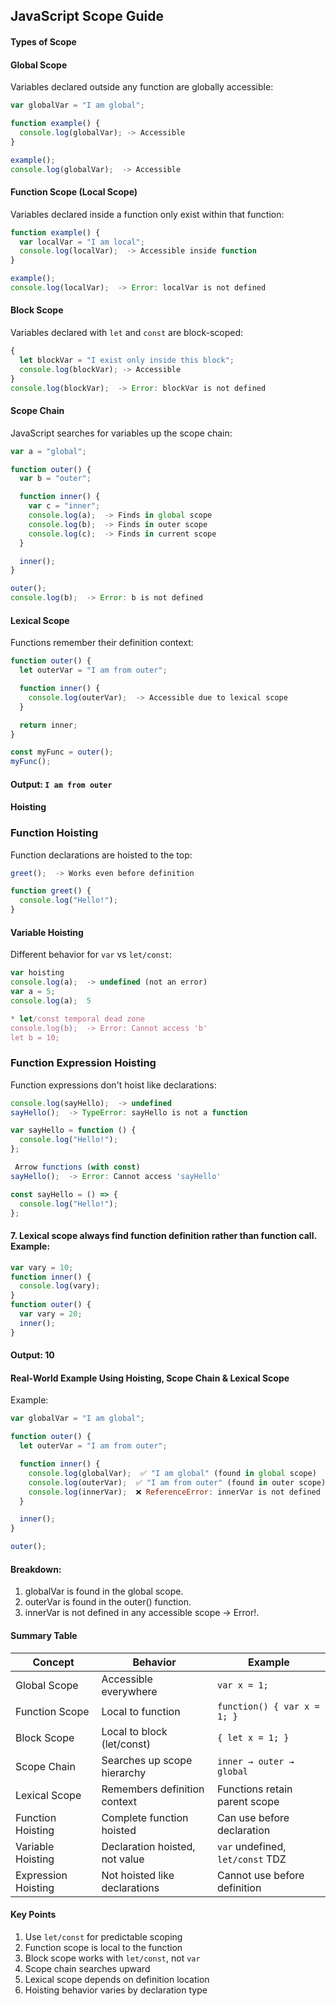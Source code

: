 ## JavaScript Scope Guide

#### Types of Scope

#### Global Scope

Variables declared outside any function are globally accessible:

```javascript
var globalVar = "I am global";

function example() {
  console.log(globalVar); -> Accessible
}

example();
console.log(globalVar);  -> Accessible
```

#### Function Scope (Local Scope)

Variables declared inside a function only exist within that function:

```javascript
function example() {
  var localVar = "I am local";
  console.log(localVar);  -> Accessible inside function
}

example();
console.log(localVar);  -> Error: localVar is not defined
```

#### Block Scope

Variables declared with `let` and `const` are block-scoped:

```javascript
{
  let blockVar = "I exist only inside this block";
  console.log(blockVar); -> Accessible
}
console.log(blockVar);  -> Error: blockVar is not defined
```

#### Scope Chain

JavaScript searches for variables up the scope chain:

```javascript
var a = "global";

function outer() {
  var b = "outer";

  function inner() {
    var c = "inner";
    console.log(a);  -> Finds in global scope
    console.log(b);  -> Finds in outer scope
    console.log(c);  -> Finds in current scope
  }

  inner();
}

outer();
console.log(b);  -> Error: b is not defined
```

#### Lexical Scope

Functions remember their definition context:

```javascript
function outer() {
  let outerVar = "I am from outer";

  function inner() {
    console.log(outerVar);  -> Accessible due to lexical scope
  }

  return inner;
}

const myFunc = outer();
myFunc();
```

#### Output: `I am from outer`

#### Hoisting

### Function Hoisting

Function declarations are hoisted to the top:

```javascript
greet();  -> Works even before definition

function greet() {
  console.log("Hello!");
}
```

#### Variable Hoisting

Different behavior for `var` vs `let/const`:

```javascript
var hoisting
console.log(a);  -> undefined (not an error)
var a = 5;
console.log(a);  5

* let/const temporal dead zone
console.log(b);  -> Error: Cannot access 'b'
let b = 10;
```

### Function Expression Hoisting

Function expressions don't hoist like declarations:

```javascript
console.log(sayHello);  -> undefined
sayHello();  -> TypeError: sayHello is not a function

var sayHello = function () {
  console.log("Hello!");
};

 Arrow functions (with const)
sayHello();  -> Error: Cannot access 'sayHello'

const sayHello = () => {
  console.log("Hello!");
};
```

#### 7. Lexical scope always find function definition rather than function call. Example:

```javascript
var vary = 10;
function inner() {
  console.log(vary);
}
function outer() {
  var vary = 20;
  inner();
}
```

#### Output: 10

#### Real-World Example Using Hoisting, Scope Chain & Lexical Scope

Example:

```javascript
var globalVar = "I am global";

function outer() {
  let outerVar = "I am from outer";

  function inner() {
    console.log(globalVar);  ✅ "I am global" (found in global scope)
    console.log(outerVar);  ✅ "I am from outer" (found in outer scope)
    console.log(innerVar);  ❌ ReferenceError: innerVar is not defined
  }

  inner();
}

outer();
```

#### Breakdown:

1. globalVar is found in the global scope.
2. outerVar is found in the outer() function.
3. innerVar is not defined in any accessible scope → Error!.

#### Summary Table

| Concept             | Behavior                       | Example                          |
| ------------------- | ------------------------------ | -------------------------------- |
| Global Scope        | Accessible everywhere          | `var x = 1;`                     |
| Function Scope      | Local to function              | `function() { var x = 1; }`      |
| Block Scope         | Local to block (let/const)     | `{ let x = 1; }`                 |
| Scope Chain         | Searches up scope hierarchy    | `inner → outer → global`         |
| Lexical Scope       | Remembers definition context   | Functions retain parent scope    |
| Function Hoisting   | Complete function hoisted      | Can use before declaration       |
| Variable Hoisting   | Declaration hoisted, not value | `var` undefined, `let/const` TDZ |
| Expression Hoisting | Not hoisted like declarations  | Cannot use before definition     |

#### Key Points

1. Use `let/const` for predictable scoping
2. Function scope is local to the function
3. Block scope works with `let/const`, not `var`
4. Scope chain searches upward
5. Lexical scope depends on definition location
6. Hoisting behavior varies by declaration type
